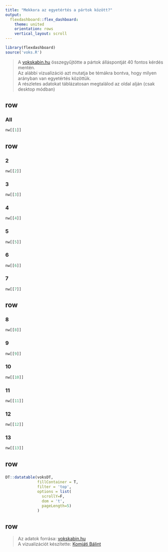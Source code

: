 ```yaml
---
title: "Mekkora az egyetértés a pártok között?"
output:
  flexdashboard::flex_dashboard:
    theme: united 
    orientation: rows
    vertical_layout: scroll
---
```


<style>                     
.navbar {
  background-color:black;
  border-color:black;
}
</style>   

```r
library(flexdashboard)
source('voks.R') 
```
  
> A [vokskabin.hu](https://www.vokskabin.hu/) összegyűjtötte a pártok álláspontját 40 fontos kérdés mentén.  
> Az alábbi vizualizáció azt mutatja be témákra bontva, hogy milyen arányban van egyetértés közöttük.  
> A részletes adatokat táblázatosan megtalálod az oldal alján (csak desktop módban)  
  
row {data-height=400}
-----------------------------------------------------------------------

### All {.no-padding .no-title}

```r
nw[[1]]
```

row {data-height=250, .no-padding}
-----------------------------------------------------------------------

### 2 {.no-title}

```r
nw[[2]]
```

### 3 {.no-title}

```r
nw[[3]]
```

### 4 {.no-title}

```r
nw[[4]]
```

### 5 {.no-title}

```r
nw[[5]]
```

### 6 {.no-title}

```r
nw[[6]]
```

### 7 {.no-title}

```r
nw[[7]]
```


row {data-height=250, .no-padding}
-----------------------------------------------------------------------

### 8 {.no-title }  

```r
nw[[8]]
```

### 9 {.no-title }

```r
nw[[9]]
```

### 10 {.no-title }

```r
nw[[10]]
```


### 11 {.no-title }

```r
nw[[11]]
```

### 12 {.no-title}

```r
nw[[12]]
```

### 13 {.no-title} 

```r
nw[[13]]
```

row 
-----------------------------------------------------------------------

### {.no-title .no-mobile}

```r
DT::datatable(voksDT,
              fillContainer = T,
              filter = 'top',
              options = list(
                scrollY=F,
                dom = 't',
                pageLength=5)
              )

```

row {data-height=50, .no-padding}
-----------------------------------------------------------------------

> Az adatok forrása: [vokskabin.hu](https://www.vokskabin.hu/)  
> A vizualizációt készítette: [Komjáti Bálint](https://www.balint-komjati.hu/)  
>  
